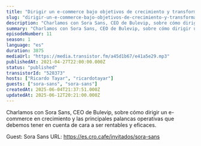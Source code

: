 ```yaml
---
title: "Dirigir un e-commerce bajo objetivos de crecimiento y transformación, con Sora Sans"
slug: "dirigir-un-e-commerce-bajo-objetivos-de-crecimiento-y-transformacion-con-sora-sans"
description: "Charlamos con Sora Sans, CEO de Bulevip, sobre cómo dirigir un e-commerce en crecimiento y las principales palancas operativas que debemos tener en cuenta de cara a ser rentables y eficaces.\n\n\n\n<!-- GUESTS START -->\nGuest: Sora Sans\nURL: https://es.cro.cafe/invitados/sora-sans\n<!-- GUESTS END -->"
summary: "Charlamos con Sora Sans, CEO de Bulevip, sobre cómo dirigir un e-commerce en crecimiento y las principales palancas operativas que debemos tener en cuenta de cara a ser rentables y eficaces."
episodeNumber: 11
season: 1
language: "es"
duration: 3875
mediaUrl: "https://media.transistor.fm/a45d1b67/e41a5e29.mp3"
publishedAt: 2021-04-27T22:00:00.000Z
status: "published"
transistorId: "528373"
hosts: ["Ricardo Tayar", "ricardotayar"]
guests: ["sora-sans", "sora-sans"]
createdAt: 2025-06-04T21:37:51.000Z
updatedAt: 2025-06-12T20:21:00.000Z
---
```


Charlamos con Sora Sans, CEO de Bulevip, sobre cómo dirigir un e-commerce en crecimiento y las principales palancas operativas que debemos tener en cuenta de cara a ser rentables y eficaces.



<!-- GUESTS START -->
Guest: Sora Sans
URL: https://es.cro.cafe/invitados/sora-sans
<!-- GUESTS END -->
